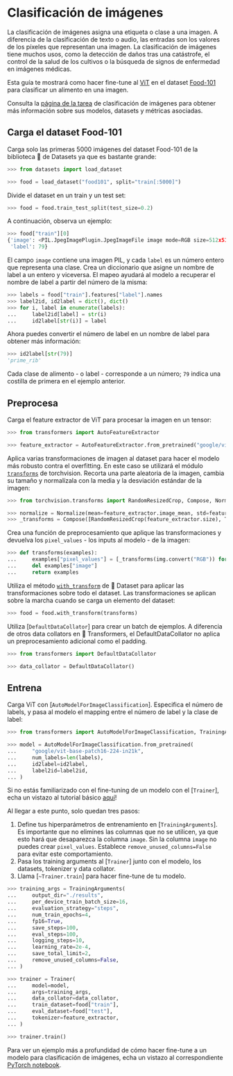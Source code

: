 <!--Copyright 2022 The HuggingFace Team. All rights reserved.

Licensed under the Apache License, Version 2.0 (the "License"); you may not use this file except in compliance with
the License. You may obtain a copy of the License at

http://www.apache.org/licenses/LICENSE-2.0

Unless required by applicable law or agreed to in writing, software distributed under the License is distributed on
an "AS IS" BASIS, WITHOUT WARRANTIES OR CONDITIONS OF ANY KIND, either express or implied. See the License for the
specific language governing permissions and limitations under the License.
-->

# Clasificación de imágenes

<Youtube id="tjAIM7BOYhw"/>

La clasificación de imágenes asigna una etiqueta o clase a una imagen. A diferencia de la clasificación de texto o audio, las entradas son los valores de los píxeles que representan una imagen. La clasificación de imágenes tiene muchos usos, como la detección de daños tras una catástrofe, el control de la salud de los cultivos o la búsqueda de signos de enfermedad en imágenes médicas.

Esta guía te mostrará como hacer fine-tune al [ViT](https://huggingface.co/docs/transformers/v4.16.2/en/model_doc/vit) en el dataset [Food-101](https://huggingface.co/datasets/food101) para clasificar un alimento en una imagen.

<Tip>

Consulta la [página de la tarea](https://huggingface.co/tasks/audio-classification) de clasificación de imágenes para obtener más información sobre sus modelos, datasets y métricas asociadas.

</Tip>

## Carga el dataset Food-101

Carga solo las primeras 5000 imágenes del dataset Food-101 de la biblioteca 🤗 de Datasets ya que es bastante grande:

```py
>>> from datasets import load_dataset

>>> food = load_dataset("food101", split="train[:5000]")
```

Divide el dataset en un train y un test set:

```py
>>> food = food.train_test_split(test_size=0.2)
```

A continuación, observa un ejemplo:

```py
>>> food["train"][0]
{'image': <PIL.JpegImagePlugin.JpegImageFile image mode=RGB size=512x512 at 0x7F52AFC8AC50>,
 'label': 79}
```

El campo `image` contiene una imagen PIL, y cada `label` es un número entero que representa una clase. Crea un diccionario que asigne un nombre de label a un entero y viceversa. El mapeo ayudará al modelo a recuperar el nombre de label a partir del número de la misma:

```py
>>> labels = food["train"].features["label"].names
>>> label2id, id2label = dict(), dict()
>>> for i, label in enumerate(labels):
...     label2id[label] = str(i)
...     id2label[str(i)] = label
```

Ahora puedes convertir el número de label en un nombre de label para obtener más información:

```py
>>> id2label[str(79)]
'prime_rib'
```

Cada clase de alimento - o label - corresponde a un número; `79` indica una costilla de primera en el ejemplo anterior.

## Preprocesa

Carga el feature extractor de ViT para procesar la imagen en un tensor:

```py
>>> from transformers import AutoFeatureExtractor

>>> feature_extractor = AutoFeatureExtractor.from_pretrained("google/vit-base-patch16-224-in21k")
```

Aplica varias transformaciones de imagen al dataset para hacer el modelo más robusto contra el overfitting. En este caso se utilizará el módulo [`transforms`](https://pytorch.org/vision/stable/transforms.html) de torchvision. Recorta una parte aleatoria de la imagen, cambia su tamaño y normalízala con la media y la desviación estándar de la imagen:

```py
>>> from torchvision.transforms import RandomResizedCrop, Compose, Normalize, ToTensor

>>> normalize = Normalize(mean=feature_extractor.image_mean, std=feature_extractor.image_std)
>>> _transforms = Compose([RandomResizedCrop(feature_extractor.size), ToTensor(), normalize])
```

Crea una función de preprocesamiento que aplique las transformaciones y devuelva los `pixel_values` - los inputs al modelo - de la imagen:

```py
>>> def transforms(examples):
...     examples["pixel_values"] = [_transforms(img.convert("RGB")) for img in examples["image"]]
...     del examples["image"]
...     return examples
```

Utiliza el método [`with_transform`](https://huggingface.co/docs/datasets/package_reference/main_classes.html?#datasets.Dataset.with_transform) de 🤗 Dataset para aplicar las transformaciones sobre todo el dataset. Las transformaciones se aplican sobre la marcha cuando se carga un elemento del dataset:

```py
>>> food = food.with_transform(transforms)
```

Utiliza [`DefaultDataCollator`] para crear un batch de ejemplos. A diferencia de otros data collators en 🤗 Transformers, el DefaultDataCollator no aplica un preprocesamiento adicional como el padding.

```py
>>> from transformers import DefaultDataCollator

>>> data_collator = DefaultDataCollator()
```

## Entrena
Carga ViT con [`AutoModelForImageClassification`]. Especifica el número de labels, y pasa al modelo el mapping entre el número de label y la clase de label:

```py
>>> from transformers import AutoModelForImageClassification, TrainingArguments, Trainer

>>> model = AutoModelForImageClassification.from_pretrained(
...     "google/vit-base-patch16-224-in21k",
...     num_labels=len(labels),
...     id2label=id2label,
...     label2id=label2id,
... )
```

<Tip>

Si no estás familiarizado con el fine-tuning de un modelo con el [`Trainer`], echa un vistazo al tutorial básico [aquí](../training#finetune-with-trainer)!

</Tip>

Al llegar a este punto, solo quedan tres pasos:

1. Define tus hiperparámetros de entrenamiento en [`TrainingArguments`]. Es importante que no elimines las columnas que no se utilicen, ya que esto hará que desaparezca la columna `image`. Sin la columna `image` no puedes crear `pixel_values`. Establece `remove_unused_columns=False` para evitar este comportamiento.
2. Pasa los training arguments al [`Trainer`] junto con el modelo, los datasets, tokenizer y data collator.
3. Llama [`~Trainer.train`] para hacer fine-tune de tu modelo.

```py
>>> training_args = TrainingArguments(
...     output_dir="./results",
...     per_device_train_batch_size=16,
...     evaluation_strategy="steps",
...     num_train_epochs=4,
...     fp16=True,
...     save_steps=100,
...     eval_steps=100,
...     logging_steps=10,
...     learning_rate=2e-4,
...     save_total_limit=2,
...     remove_unused_columns=False,
... )

>>> trainer = Trainer(
...     model=model,
...     args=training_args,
...     data_collator=data_collator,
...     train_dataset=food["train"],
...     eval_dataset=food["test"],
...     tokenizer=feature_extractor,
... )

>>> trainer.train()
```

<Tip>

Para ver un ejemplo más a profundidad de cómo hacer fine-tune a un modelo para clasificación de imágenes, echa un vistazo al correspondiente [PyTorch notebook](https://colab.research.google.com/github/huggingface/notebooks/blob/main/examples/image_classification.ipynb).

</Tip>
